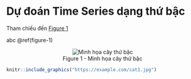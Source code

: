 # Dự đoán Time Series dạng thứ bậc

Tham chiếu đến [Figure 1](#figure-1)

abc \@ref(figure-1)
<figure align="center" id="figure-1">
  <img src="../images/06/hierachical.png" alt="Minh họa cây thứ bậc">
  <figcaption>Figure 1 - Minh họa cây thứ bậc</figcaption>
</figure>

```r
knitr::include_graphics("https://example.com/cat1.jpg")
```